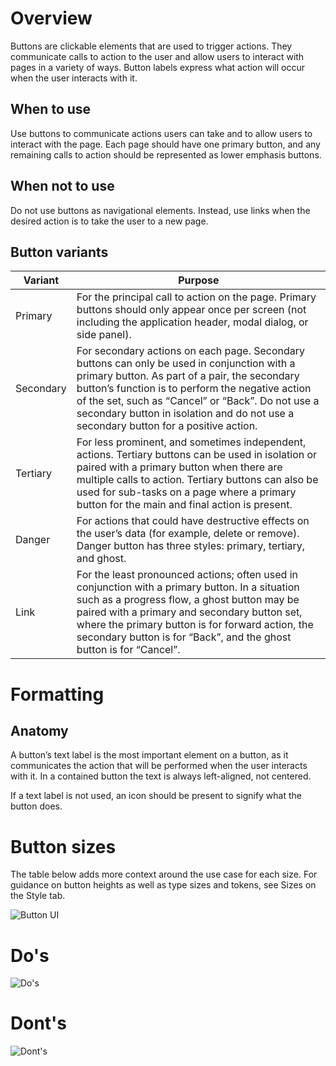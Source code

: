 
# Overview

Buttons are clickable elements that are used to trigger actions. They communicate calls to action to the user and allow users to interact with pages in a variety of ways. Button labels express what action will occur when the user interacts with it.

## When to use

Use buttons to communicate actions users can take and to allow users to interact with the page. Each page should have one primary button, and any remaining calls to action should be represented as lower emphasis buttons.

## When not to use

Do not use buttons as navigational elements. Instead, use links when the desired action is to take the user to a new page.

## Button variants

| Variant   | Purpose                                                                                                                                                                                                                                                                                                                                       |
| --------- | --------------------------------------------------------------------------------------------------------------------------------------------------------------------------------------------------------------------------------------------------------------------------------------------------------------------------------------------- |
| Primary   | For the principal call to action on the page. Primary buttons should only appear once per screen (not including the application header, modal dialog, or side panel).                                                                                                                                                                         |
| Secondary | For secondary actions on each page. Secondary buttons can only be used in conjunction with a primary button. As part of a pair, the secondary button’s function is to perform the negative action of the set, such as “Cancel” or “Back”. Do not use a secondary button in isolation and do not use a secondary button for a positive action. |
| Tertiary  | For less prominent, and sometimes independent, actions. Tertiary buttons can be used in isolation or paired with a primary button when there are multiple calls to action. Tertiary buttons can also be used for sub-tasks on a page where a primary button for the main and final action is present.                                         |
| Danger    | For actions that could have destructive effects on the user’s data (for example, delete or remove). Danger button has three styles: primary, tertiary, and ghost.                                                                                                                                                                             |
| Link      | For the least pronounced actions; often used in conjunction with a primary button. In a situation such as a progress flow, a ghost button may be paired with a primary and secondary button set, where the primary button is for forward action, the secondary button is for “Back”, and the ghost button is for “Cancel”.                    |

# Formatting

## Anatomy

A button’s text label is the most important element on a button, as it communicates the action that will be performed when the user interacts with it. In a contained button the text is always left-aligned, not centered.

If a text label is not used, an icon should be present to signify what the button does.

# Button sizes

The table below adds more context around the use case for each size. For guidance on button heights as well as type sizes and tokens, see Sizes on the Style tab.

<img src={overview} alt="Button UI" />

# Do's

<img src={dos} alt="Do's" />

# Dont's

<img src={donts} alt="Dont's" />
